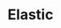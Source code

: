 ---
title: Elastic
description: Elastic overview and tips for telemetry.
hide_table_of_contents: false
sidebar_position: 5
---